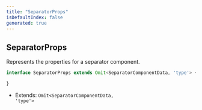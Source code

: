 ```yaml
---
title: "SeparatorProps"
isDefaultIndex: false
generated: true
---
```



<!-- This file was generated from the CommandKit source. Do not modify. Instead, re-run the "docgen" script -->


## SeparatorProps

<GenerationInfo sourceFile="packages/commandkit/src/components/display/separator.ts" sourceLine="6" packageName="commandkit" />

Represents the properties for a separator component.

```ts title="Signature"
interface SeparatorProps extends Omit<SeparatorComponentData, 'type'> {

}
```
* Extends: <code>Omit&#60;SeparatorComponentData, 'type'&#62;</code>


